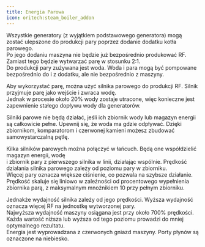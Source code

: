 ```yaml
---  
title: Energia Parowa  
icon: oritech:steam_boiler_addon  
---  
```


<center>  
<ModAsset location="oritech:area/steam_power" width={1000} />  
</center>  

Wszystkie generatory (z wyjątkiem podstawowego generatora) mogą zostać ulepszone do produkcji pary poprzez dodanie dodatku kotła parowego.  
Po jego dodaniu maszyna nie będzie już bezpośrednio produkować RF. Zamiast tego będzie wytwarzać parę w stosunku 2:1.  
Do produkcji pary zużywana jest woda. Woda i para mogą być pompowane bezpośrednio do i z dodatku, ale nie bezpośrednio z maszyny.  

Aby wykorzystać parę, można użyć silnika parowego do produkcji RF. Silnik przyjmuje parę jako wejście i zwraca wodę.  
Jednak w procesie około 20% wody zostaje utracone, więc konieczne jest zapewnienie stałego dopływu wody dla generatorów.  

<Callout variant="info">  
Silniki parowe nie będą działać, jeśli ich zbiornik wody lub magazyn energii są całkowicie pełne.  
Upewnij się, że woda ma gdzie odpływać. Dzięki zbiornikom, komparatorom i czerwonej kamieni możesz zbudować samowystarczalną pętlę.  
</Callout>  

Kilka silników parowych można połączyć w łańcuch. Będą one współdzielić magazyn energii, wodę  
i zbiornik pary z pierwszego silnika w linii, działając wspólnie. Prędkość działania silnika parowego zależy od poziomu pary w zbiorniku.  
Więcej pary oznacza większe ciśnienie, co pozwala na szybsze działanie.  
Prędkość skaluje się liniowo w zależności od procentowego wypełnienia zbiornika parą, z maksymalnym mnożnikiem 10 przy pełnym zbiorniku.  

Jednakże wydajność silnika zależy od jego prędkości. Wyższa wydajność oznacza więcej RF na jednostkę wytworzonej pary.  
Najwyższa wydajność maszyny osiągana jest przy około 700% prędkości.  
Każda wartość niższa lub wyższa od tego poziomu prowadzi do mniej optymalnego rezultatu.  
Energia jest wyprowadzana z czerwonych gniazd maszyny. Porty płynów są oznaczone na niebiesko.  
